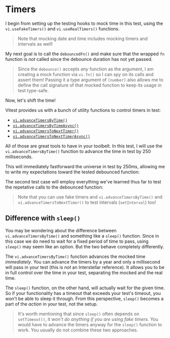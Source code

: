 # Timers

I begin from setting up the testing hooks to mock time in this test, using the `vi.useFakeTimers()` and `vi.useRealTimers()` functions.

<CodeFile file="debounce.test.ts" range="3-9" highlight="4,8" />

> Note that mocking date and time includes mocking timers and intervals as well!

My next goal is to call the `debouncedFn()` and make sure that the wrapped `fn` function is _not_ called since the debounce duration has not yet passed.

<CodeFile file="debounce.test.ts" range="11-17" highlight="15,16" />

> Since the `debounce()` accepts _any_ function as the argument, I am creating a mock function via `vi.fn()` so I can spy on its calls and assert them! Passing it a type argument of `[number]` also allows me to define the call signature of that mocked function to keep its usage in test type-safe.

Now, let's shift the time!

Vitest provides us with a bunch of utility functions to control timers in test:

- [`vi.advanceTimersByTime()`](https://vitest.dev/api/vi.html#vi-advancetimersbytime)
- [`vi.advanceTimersByTimeAsync()`](https://vitest.dev/api/vi.html#vi-advancetimersbytimeasync)
- [`vi.advanceTimersToNextTimer()`](https://vitest.dev/api/vi.html#vi-advancetimerstonexttimer)
- [`vi.advanceTimersToNextTimerAsync()`](https://vitest.dev/api/vi.html#vi-advancetimerstonexttimerasync)

All of those are great tools to have in your toolbelt. In this test, I will use the `vi.advanceTimersByTime()` function to advance the time in test by 250 milliseconds.

<CodeFile file="debounce.test.ts" range="18" />

This will immediately fastforward the universe in test by 250ms, allowing me to write my expectations toward the tested debounced function:

<CodeFile file="debounce.test.ts" range="20-21" />

The second test case will employ everything we've learned thus far to test the repetative calls to the debounced function:

<CodeFile file="debounce.test.ts" range="24-40" highlight="31,36" />

> Note that you can use fake timers and `vi.advanceTimersByTime()` and `vi.advanceTimersToNextTimer()` to test intervals (`setInterval`) too!

## Difference with `sleep()`

You may be wondering about the difference between `vi.advanceTimersByTime()` and something like a `sleep()` function. Since in this case we do need to wait for a fixed period of time to pass, using `sleep()` may seem like an option. But the two behave completely differently.

The `vi.advanceTimersByTime()` function advances the mocked time _immediately_. You can advance the timers by a year and only a millisecond will pass in your test (this is _not_ an Interstellar reference). It allows you to be in full control over the time in your test, separating the mocked and the real time.

The `sleep()` function, on the other hand, will actually wait for the given time. So if your functionality has a timeout that exceeds your test's timeout, you won't be able to sleep it through. From this perspective, `sleep()` becomes a part of the _action_ in your test, not the setup.

> It's worth mentioning that since `sleep()` often depends on `setTimeout()`, it _won't do anything if you are using fake timers_. You would have to advance the timers anyway for the `sleep()` function to work. You usually do not combine these two approaches.

